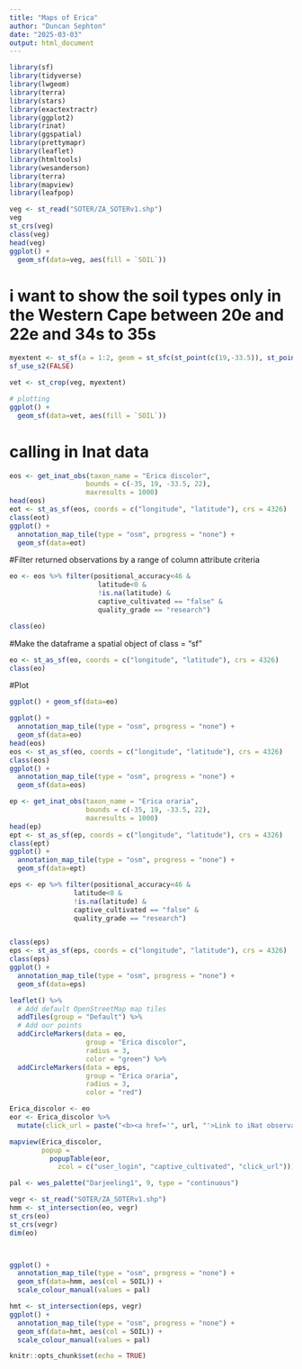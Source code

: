 ```yaml
---
title: "Maps of Erica"
author: "Duncan Sephton"
date: "2025-03-03"
output: html_document
---
```

```r
library(sf)
library(tidyverse)
library(lwgeom)
library(terra)
library(stars)
library(exactextractr)
library(ggplot2)
library(rinat)
library(ggspatial)
library(prettymapr)
library(leaflet)
library(htmltools)
library(wesanderson)
library(terra)
library(mapview)
library(leafpop)
```

```r
veg <- st_read("SOTER/ZA_SOTERv1.shp")
veg               
st_crs(veg)
class(veg)
head(veg)
ggplot() +
  geom_sf(data=veg, aes(fill = `SOIL`))
```






# i want to show the soil types only in the Western Cape between 20e and 22e and 34s to 35s
```r
myextent <- st_sf(a = 1:2, geom = st_sfc(st_point(c(19,-33.5)), st_point(c(23,-35))), crs = 4326)
sf_use_s2(FALSE)

vet <- st_crop(veg, myextent)

```
```r
# plotting
ggplot() +
  geom_sf(data=vet, aes(fill = `SOIL`))
```
# calling in Inat data
```r


eos <- get_inat_obs(taxon_name = "Erica discolor",
                   bounds = c(-35, 19, -33.5, 22),
                   maxresults = 1000)
head(eos)
eot <- st_as_sf(eos, coords = c("longitude", "latitude"), crs = 4326)
class(eot)
ggplot() + 
  annotation_map_tile(type = "osm", progress = "none") + 
  geom_sf(data=eot)
```
#Filter returned observations by a range of column attribute criteria
```r
eo <- eos %>% filter(positional_accuracy<46 & 
                      latitude<0 &
                      !is.na(latitude) &
                      captive_cultivated == "false" &
                      quality_grade == "research")

class(eo)
```
#Make the dataframe a spatial object of class = "sf"
```r
eo <- st_as_sf(eo, coords = c("longitude", "latitude"), crs = 4326)
class(eo)
```

#Plot
```r
ggplot() + geom_sf(data=eo)
```
```r
ggplot() + 
  annotation_map_tile(type = "osm", progress = "none") + 
  geom_sf(data=eo)
head(eos)
eos <- st_as_sf(eo, coords = c("longitude", "latitude"), crs = 4326)
class(eos)
ggplot() + 
  annotation_map_tile(type = "osm", progress = "none") + 
  geom_sf(data=eos)


```
```r
ep <- get_inat_obs(taxon_name = "Erica oraria",
                   bounds = c(-35, 19, -33.5, 22),
                   maxresults = 1000)
head(ep)
ept <- st_as_sf(ep, coords = c("longitude", "latitude"), crs = 4326)
class(ept)
ggplot() + 
  annotation_map_tile(type = "osm", progress = "none") + 
  geom_sf(data=ept)

eps <- ep %>% filter(positional_accuracy<46 & 
                latitude<0 &
                !is.na(latitude) &
                captive_cultivated == "false" &
                quality_grade == "research")


class(eps)
eps <- st_as_sf(eps, coords = c("longitude", "latitude"), crs = 4326)
class(eps)
ggplot() + 
  annotation_map_tile(type = "osm", progress = "none") + 
  geom_sf(data=eps)

```

```r
leaflet() %>%
  # Add default OpenStreetMap map tiles
  addTiles(group = "Default") %>%  
  # Add our points
  addCircleMarkers(data = eo,
                   group = "Erica discolor",
                   radius = 3, 
                   color = "green") %>%
  addCircleMarkers(data = eps,
                   group = "Erica oraria",
                   radius = 3, 
                   color = "red")

```
```r
Erica_discolor <- eo
eor <- Erica_discolor %>%
  mutate(click_url = paste("<b><a href='", url, "'>Link to iNat observation</a></b>"))

mapview(Erica_discolor, 
        popup = 
          popupTable(eor,
            zcol = c("user_login", "captive_cultivated", "click_url")))
```
```r


pal <- wes_palette("Darjeeling1", 9, type = "continuous")

vegr <- st_read("SOTER/ZA_SOTERv1.shp")
hmm <- st_intersection(eo, vegr)
st_crs(eo)
st_crs(vegr)
dim(eo)



ggplot() + 
  annotation_map_tile(type = "osm", progress = "none") + 
  geom_sf(data=hmm, aes(col = SOIL)) +
  scale_colour_manual(values = pal)

```
```r
hmt <- st_intersection(eps, vegr)
ggplot() + 
  annotation_map_tile(type = "osm", progress = "none") + 
  geom_sf(data=hmt, aes(col = SOIL)) +
  scale_colour_manual(values = pal)
```

 



```r
knitr::opts_chunk$set(echo = TRUE)
```


